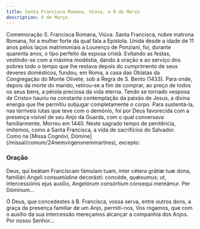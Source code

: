 ```yaml
---
title: Santa Francisca Romana, Viúva, a 9 de Março
description: 9 de Março
---
```


<aside>
Comemoração S. Francisca Romana, Viúva. Santa Francisca, nobre matrona Romana, foi a mulher forte da qual fala a Epístola. Unida desde a idade de 11 anos pelos laços matrimoniais a Lourenço de Ponziani, foi, durante quarenta anos, o tipo perfeito da esposa cristã. Evitando as festas, vestindo-se com a máxima modéstia, dando à oração e ao serviço dos pobres todo o tempo que lhe restava depois do cumprimento de seus deveres domésticos, fundou, em Roma, a casa das Oblatas da Congregação do Monte Olivete, sob a Regra de S. Bento (1433). Para onde, depois da morte do marido, retirou-se a fim de comprar, ao preço de todos os seus bens, a pérola preciosa da vida eterna. Tendo se tornado «esposa de Cristo» hauriu na constante contemplação da paixão de Jesus, a divina energia que lhe permitiu subjugar completamente o corpo. Para sustentá-la, nas terriveis lutas que teve com o demónio, foi por Deus favorecida com a presença visível de seu Anjo da Guarda, com o qual conversava familiarmente. Morreu em 1440. Neste sagrado tempo de penitência, imitemos, como a Santa Francisca, a vida de sacrifícios do Salvador.
</aside>

<aside>
  Como na [Missa Cognóvi, Dómine](/missal/comum/24nemvirgensnemmartires),
  excepto:
</aside>

### Oração

<div class="side-by-side not-content">

Deus, qui beátam Francíscam fámulam tuam, inter cétera grátiæ tuæ dona, familiári Angeli consuetúdine decorásti: concéde, quǽsumus; ut, intercessiónis ejus auxílio, Angelórum consórtium cónsequi mereámur. Per Dóminum...

Ó Deus, que concedestes à B. Francisca, vossa serva, entre outros dons, a graça da presença familiar de um Anjo, permiti-nos, Vos rogamos, que com o auxílio da sua intercessão mereçamos alcançar a companhia dos Anjos. Por nosso Senhor...

</div>
